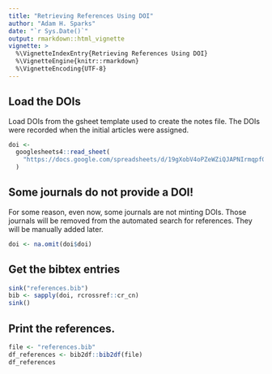 ```yaml
---
title: "Retrieving References Using DOI"
author: "Adam H. Sparks"
date: "`r Sys.Date()`"
output: rmarkdown::html_vignette
vignette: >
  %\VignetteIndexEntry{Retrieving References Using DOI}
  %\VignetteEngine{knitr::rmarkdown}
  %\VignetteEncoding{UTF-8}
---
```


## Load the DOIs

Load DOIs from the gsheet template used to create the notes file.
The DOIs were recorded when the initial articles were assigned.

```r
doi <-
  googlesheets4::read_sheet(
    "https://docs.google.com/spreadsheets/d/19gXobV4oPZeWZiQJAPNIrmqpfGQtpapXWcSxaXRw1-M/edit#gid=1579463541"
  )
```

## Some journals do not provide a DOI!

For some reason, even now, some journals are not minting DOIs.
Those journals will be removed from the automated search for references.
They will be manually added later.

```r
doi <- na.omit(doi$doi)
```

## Get the bibtex entries

```r
sink("references.bib")
bib <- sapply(doi, rcrossref::cr_cn)
sink()
```

## Print the references.

```r
file <- "references.bib"
df_references <- bib2df::bib2df(file)
df_references
```
